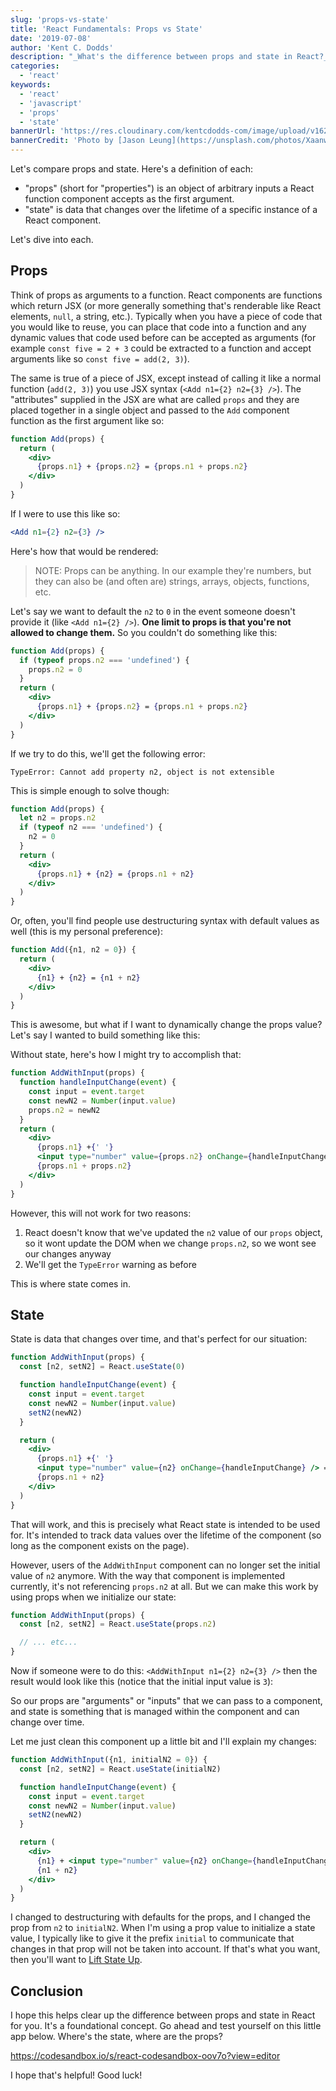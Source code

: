 ```yaml
---
slug: 'props-vs-state'
title: 'React Fundamentals: Props vs State'
date: '2019-07-08'
author: 'Kent C. Dodds'
description: "_What's the difference between props and state in React?_"
categories:
  - 'react'
keywords:
  - 'react'
  - 'javascript'
  - 'props'
  - 'state'
bannerUrl: 'https://res.cloudinary.com/kentcdodds-com/image/upload/v1625033229/kentcdodds.com/content/blog/props-vs-state/banner.jpg'
bannerCredit: 'Photo by [Jason Leung](https://unsplash.com/photos/Xaanw0s0pMk)'
---
```



Let's compare props and state. Here's a definition of each:

- "props" (short for "properties") is an object of arbitrary inputs a React
  function component accepts as the first argument.
- "state" is data that changes over the lifetime of a specific instance of a
  React component.

Let's dive into each.

## Props

Think of props as arguments to a function. React components are functions which
return JSX (or more generally something that's renderable like React elements,
`null`, a string, etc.). Typically when you have a piece of code that you would
like to reuse, you can place that code into a function and any dynamic values
that code used before can be accepted as arguments (for example
`const five = 2 + 3` could be extracted to a function and accept arguments like
so `const five = add(2, 3)`).

The same is true of a piece of JSX, except instead of calling it like a normal
function (`add(2, 3)`) you use JSX syntax (`<Add n1={2} n2={3} />`). The
"attributes" supplied in the JSX are what are called `props` and they are placed
together in a single object and passed to the `Add` component function as the
first argument like so:

```jsx {1}
function Add(props) {
  return (
    <div>
      {props.n1} + {props.n2} = {props.n1 + props.n2}
    </div>
  )
}
```

If I were to use this like so:

```jsx
<Add n1={2} n2={3} />
```

Here's how that would be rendered:

<Rendered>
  <Add n1={2} n2={3} />
</Rendered>

> NOTE: Props can be anything. In our example they're numbers, but they can also
> be (and often are) strings, arrays, objects, functions, etc.

Let's say we want to default the `n2` to `0` in the event someone doesn't
provide it (like `<Add n1={2} />`). **One limit to props is that you're not
allowed to change them.** So you couldn't do something like this:

```jsx
function Add(props) {
  if (typeof props.n2 === 'undefined') {
    props.n2 = 0
  }
  return (
    <div>
      {props.n1} + {props.n2} = {props.n1 + props.n2}
    </div>
  )
}
```

If we try to do this, we'll get the following error:

```
TypeError: Cannot add property n2, object is not extensible
```

This is simple enough to solve though:

```jsx
function Add(props) {
  let n2 = props.n2
  if (typeof n2 === 'undefined') {
    n2 = 0
  }
  return (
    <div>
      {props.n1} + {n2} = {props.n1 + n2}
    </div>
  )
}
```

Or, often, you'll find people use destructuring syntax with default values as
well (this is my personal preference):

```jsx
function Add({n1, n2 = 0}) {
  return (
    <div>
      {n1} + {n2} = {n1 + n2}
    </div>
  )
}
```

This is awesome, but what if I want to dynamically change the props value? Let's
say I wanted to build something like this:

<Rendered>
  <AddWithInput n1={2} />
</Rendered>

Without state, here's how I might try to accomplish that:

```jsx {5}
function AddWithInput(props) {
  function handleInputChange(event) {
    const input = event.target
    const newN2 = Number(input.value)
    props.n2 = newN2
  }
  return (
    <div>
      {props.n1} +{' '}
      <input type="number" value={props.n2} onChange={handleInputChange} /> ={' '}
      {props.n1 + props.n2}
    </div>
  )
}
```

However, this will not work for two reasons:

1. React doesn't know that we've updated the `n2` value of our `props` object,
   so it wont update the DOM when we change `props.n2`, so we wont see our
   changes anyway
2. We'll get the `TypeError` warning as before

This is where state comes in.

## State

State is data that changes over time, and that's perfect for our situation:

```jsx {2, 7}
function AddWithInput(props) {
  const [n2, setN2] = React.useState(0)

  function handleInputChange(event) {
    const input = event.target
    const newN2 = Number(input.value)
    setN2(newN2)
  }

  return (
    <div>
      {props.n1} +{' '}
      <input type="number" value={n2} onChange={handleInputChange} /> ={' '}
      {props.n1 + n2}
    </div>
  )
}
```

That will work, and this is precisely what React state is intended to be used
for. It's intended to track data values over the lifetime of the component (so
long as the component exists on the page).

However, users of the `AddWithInput` component can no longer set the initial
value of `n2` anymore. With the way that component is implemented currently,
it's not referencing `props.n2` at all. But we can make this work by using props
when we initialize our state:

```jsx
function AddWithInput(props) {
  const [n2, setN2] = React.useState(props.n2)

  // ... etc...
}
```

Now if someone were to do this: `<AddWithInput n1={2} n2={3} />` then the result
would look like this (notice that the initial input value is `3`):

<Rendered>
  <AddWithInput n1={2} initialN2={3} />
</Rendered>

So our props are "arguments" or "inputs" that we can pass to a component, and
state is something that is managed within the component and can change over
time.

Let me just clean this component up a little bit and I'll explain my changes:

```jsx {1, 2}
function AddWithInput({n1, initialN2 = 0}) {
  const [n2, setN2] = React.useState(initialN2)

  function handleInputChange(event) {
    const input = event.target
    const newN2 = Number(input.value)
    setN2(newN2)
  }

  return (
    <div>
      {n1} + <input type="number" value={n2} onChange={handleInputChange} /> ={' '}
      {n1 + n2}
    </div>
  )
}
```

I changed to destructuring with defaults for the props, and I changed the prop
from `n2` to `initialN2`. When I'm using a prop value to initialize a state
value, I typically like to give it the prefix `initial` to communicate that
changes in that prop will not be taken into account. If that's what you want,
then you'll want to
[Lift State Up](https://reactjs.org/docs/lifting-state-up.html).

## Conclusion

I hope this helps clear up the difference between props and state in React for
you. It's a foundational concept. Go ahead and test yourself on this little app
below. Where's the state, where are the props?

https://codesandbox.io/s/react-codesandbox-oov7o?view=editor

I hope that's helpful! Good luck!
